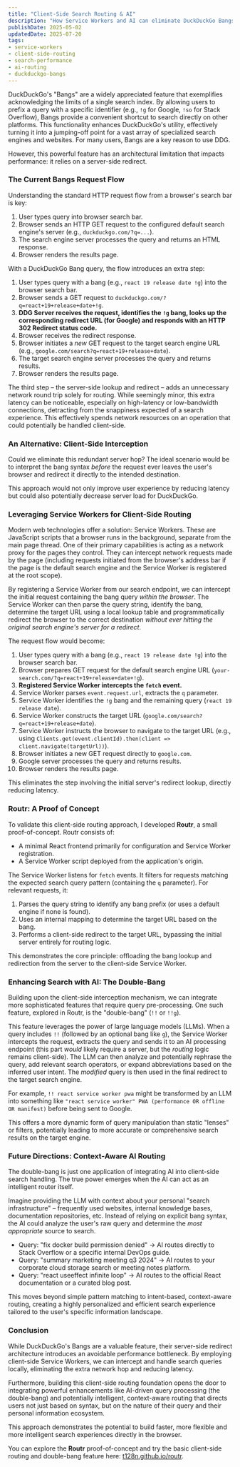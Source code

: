 ```yaml
---
title: "Client-Side Search Routing & AI"
description: "How Service Workers and AI can eliminate DuckDuckGo Bangs latency. Analyzes the performance issues of server-side redirects, presents client-side solutions and explains how AI enables intelligent, context-aware search routing. Includes a proof-of-concept (Routr) and outlook on personalized search."
publishDate: 2025-05-02
updatedDate: 2025-07-20
tags:
- service-workers
- client-side-routing
- search-performance
- ai-routing
- duckduckgo-bangs
---
```


DuckDuckGo's "Bangs" are a widely appreciated feature that exemplifies acknowledging the limits of a single search index. By allowing users to prefix a query with a specific identifier (e.g., `!g` for Google, `!so` for Stack Overflow), Bangs provide a convenient shortcut to search directly on other platforms. This functionality enhances DuckDuckGo's utility, effectively turning it into a jumping-off point for a vast array of specialized search engines and websites. For many users, Bangs are a key reason to use DDG.

However, this powerful feature has an architectural limitation that impacts performance: it relies on a server-side redirect.

### The Current Bangs Request Flow

Understanding the standard HTTP request flow from a browser's search bar is key:
1.  User types query into browser search bar.
2.  Browser sends an HTTP GET request to the configured default search engine's server (e.g., `duckduckgo.com/?q=...`).
3.  The search engine server processes the query and returns an HTML response.
4.  Browser renders the results page.

With a DuckDuckGo Bang query, the flow introduces an extra step:
1.  User types query with a bang (e.g., `react 19 release date !g`) into the browser search bar.
2.  Browser sends a GET request to `duckduckgo.com/?q=react+19+release+date+!g`.
3.  **DDG Server receives the request, identifies the `!g` bang, looks up the corresponding redirect URL (for Google) and responds with an HTTP 302 Redirect status code.**
4.  Browser receives the redirect response.
5.  Browser initiates a *new* GET request to the target search engine URL (e.g., `google.com/search?q=react+19+release+date`).
6.  The target search engine server processes the query and returns results.
7.  Browser renders the results page.

The third step – the server-side lookup and redirect – adds an unnecessary network round trip solely for routing. While seemingly minor, this extra latency can be noticeable, especially on high-latency or low-bandwidth connections, detracting from the snappiness expected of a search experience. This effectively spends network resources on an operation that could potentially be handled client-side.

### An Alternative: Client-Side Interception

Could we eliminate this redundant server hop? The ideal scenario would be to interpret the bang syntax *before* the request ever leaves the user's browser and redirect it directly to the intended destination.

This approach would not only improve user experience by reducing latency but could also potentially decrease server load for DuckDuckGo.

### Leveraging Service Workers for Client-Side Routing

Modern web technologies offer a solution: Service Workers. These are JavaScript scripts that a browser runs in the background, separate from the main page thread. One of their primary capabilities is acting as a network proxy for the pages they control. They can intercept network requests made by the page (including requests initiated from the browser's address bar if the page is the default search engine and the Service Worker is registered at the root scope).

By registering a Service Worker from our search endpoint, we can intercept the initial request containing the bang query *within the browser*. The Service Worker can then parse the query string, identify the bang, determine the target URL using a local lookup table and programmatically redirect the browser to the correct destination *without ever hitting the original search engine's server for a redirect*.

The request flow would become:
1.  User types query with a bang (e.g., `react 19 release date !g`) into the browser search bar.
2.  Browser prepares GET request for the default search engine URL (`your-search.com/?q=react+19+release+date+!g`).
3.  **Registered Service Worker intercepts the `fetch` event.**
4.  Service Worker parses `event.request.url`, extracts the `q` parameter.
5.  Service Worker identifies the `!g` bang and the remaining query (`react 19 release date`).
6.  Service Worker constructs the target URL (`google.com/search?q=react+19+release+date`).
7.  Service Worker instructs the browser to navigate to the target URL (e.g., using `Clients.get(event.clientId).then(client => client.navigate(targetUrl))`).
8.  Browser initiates a new GET request directly to `google.com`.
9.  Google server processes the query and returns results.
10. Browser renders the results page.

This eliminates the step involving the initial server's redirect lookup, directly reducing latency.

### Routr: A Proof of Concept

To validate this client-side routing approach, I developed **Routr**, a small proof-of-concept. Routr consists of:

*   A minimal React frontend primarily for configuration and Service Worker registration.
*   A Service Worker script deployed from the application's origin.

The Service Worker listens for `fetch` events. It filters for requests matching the expected search query pattern (containing the `q` parameter). For relevant requests, it:

1.  Parses the query string to identify any bang prefix (or uses a default engine if none is found).
2.  Uses an internal mapping to determine the target URL based on the bang.
3.  Performs a client-side redirect to the target URL, bypassing the initial server entirely for routing logic.

This demonstrates the core principle: offloading the bang lookup and redirection from the server to the client-side Service Worker.

### Enhancing Search with AI: The Double-Bang

Building upon the client-side interception mechanism, we can integrate more sophisticated features that require query pre-processing. One such feature, explored in Routr, is the "double-bang" (`!!` or `!!g`).

This feature leverages the power of large language models (LLMs). When a query includes `!!` (followed by an optional bang like `g`), the Service Worker intercepts the request, extracts the query and sends it to an AI processing endpoint (this part *would* likely require a server, but the *routing* logic remains client-side). The LLM can then analyze and potentially rephrase the query, add relevant search operators, or expand abbreviations based on the inferred user intent. The *modified* query is then used in the final redirect to the target search engine.

For example, `!! react service worker pwa` might be transformed by an LLM into something like `"react service worker" PWA (performance OR offline OR manifest)` before being sent to Google.

This offers a more dynamic form of query manipulation than static "lenses" or filters, potentially leading to more accurate or comprehensive search results on the target engine.

### Future Directions: Context-Aware AI Routing

The double-bang is just one application of integrating AI into client-side search handling. The true power emerges when the AI can act as an intelligent router itself.

Imagine providing the LLM with context about your personal "search infrastructure" – frequently used websites, internal knowledge bases, documentation repositories, etc. Instead of relying on explicit bang syntax, the AI could analyze the user's raw query and determine the *most appropriate* source to search.

*   Query: "fix docker build permission denied" &rarr; AI routes directly to Stack Overflow or a specific internal DevOps guide.
*   Query: "summary marketing meeting q3 2024" &rarr; AI routes to your corporate cloud storage search or meeting notes platform.
*   Query: "react useeffect infinite loop" &rarr; AI routes to the official React documentation or a curated blog post.

This moves beyond simple pattern matching to intent-based, context-aware routing, creating a highly personalized and efficient search experience tailored to the user's specific information landscape.

### Conclusion

While DuckDuckGo's Bangs are a valuable feature, their server-side redirect architecture introduces an avoidable performance bottleneck. By employing client-side Service Workers, we can intercept and handle search queries locally, eliminating the extra network hop and reducing latency.

Furthermore, building this client-side routing foundation opens the door to integrating powerful enhancements like AI-driven query processing (the double-bang) and potentially intelligent, context-aware routing that directs users not just based on syntax, but on the nature of their query and their personal information ecosystem.

This approach demonstrates the potential to build faster, more flexible and more intelligent search experiences directly in the browser.

You can explore the **Routr** proof-of-concept and try the basic client-side routing and double-bang feature here: [t128n.github.io/routr](https://t128n.github.io/routr/).

